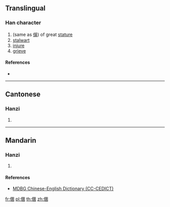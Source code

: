 ==Translingual==

===Han character===
{{Han char|rn=9|rad=人|as=11|sn=13|four=|canj=OWGJ|ids=⿰亻圉}}

# (same as [[俁]]) of great [[stature]]
# [[stalwart]]
# [[injure]]
# [[grieve]]

====References====
* {{Han ref|kx=0115.220|hdz=10211.030|uh=3481|ud=13441}}

----

==Cantonese==

===Hanzi===
{{yue-hanzi|jyut=[[sou3]], [[zyu5]]|y=sou3, jyu5}}

# {{defn|lang=yue|sort=人11}}

----

==Mandarin==

===Hanzi===
{{cmn-hanzi|pin=[[yǔ]] ([[yu3]]), [[yùn]] ([[yun4]])|wg=yü<sup>3</sup>, yün<sup>4</sup>}}

# {{defn|lang=cmn|sort=人11}}

====References====
* [http://www.mdbg.net/chindict/chindict.php?page=worddict&wdrst=1&wdqb=%E3%92%81 MDBG Chinese-English Dictionary (CC-CEDICT)]

[[fr:㒁]]
[[pl:㒁]]
[[th:㒁]]
[[zh:㒁]]